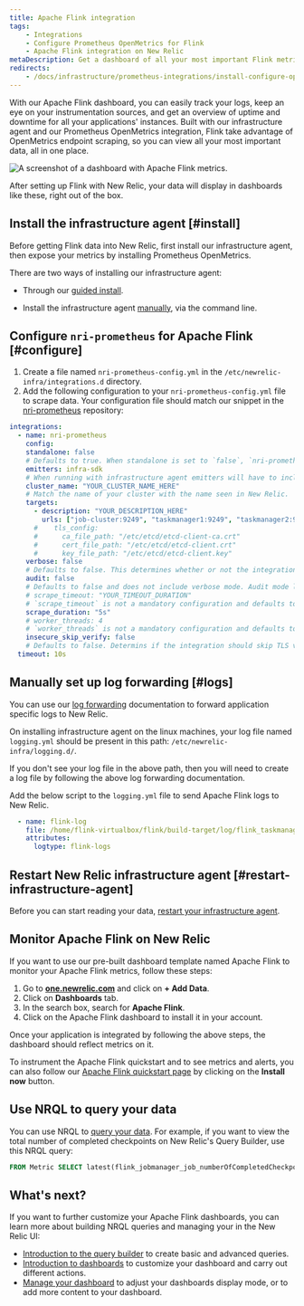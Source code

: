 ```yaml
---
title: Apache Flink integration
tags:
    - Integrations
    - Configure Prometheus OpenMetrics for Flink
    - Apache Flink integration on New Relic
metaDescription: Get a dashboard of all your most important Flink metrics with our quickstart.
redirects:
    - /docs/infrastructure/prometheus-integrations/install-configure-openmetrics/install-apache-flink/
---
```



With our Apache Flink dashboard, you can easily track your logs, keep an eye on your instrumentation sources, and get an overview of uptime and downtime for all your applications' instances. Built with our infrastructure agent and our Prometheus OpenMetrics integration, Flink <InlinePopover type="dashboards" /> take advantage of OpenMetrics endpoint scraping, so you can view all your most important data, all in one place.

<img
    src={dashboardsApacheFlinkQuickstart}
    title="Apache Flink dashboard landing page"
    alt="A screenshot of a dashboard with Apache Flink metrics."
/>
<figcaption>
After setting up Flink with New Relic, your data will display in dashboards like these, right out of the box. 
</figcaption> 

## Install the infrastructure agent [#install]

Before getting Flink data into New Relic, first install our infrastructure agent, then expose your metrics by installing Prometheus OpenMetrics.

There are two ways of installing our infrastructure agent:

* Through our [guided install](https://one.newrelic.com/nr1-core?state=5e236fa2-fbfd-1f53-e55d-9241d2a73068). 

* Install the infrastructure agent [manually](/docs/infrastructure/install-infrastructure-agent/linux-installation/install-infrastructure-monitoring-agent-linux), via the command line.

## Configure `nri-prometheus` for Apache Flink [#configure]

1. Create a file named `nri-prometheus-config.yml` in the `/etc/newrelic-infra/integrations.d` directory.
2. Add the following configuration to your `nri-prometheus-config.yml` file to scrape data. Your configuration file should match our snippet in the [nri-prometheus](https://github.com/newrelic/nri-prometheus/blob/main/configs/nri-prometheus-config.yml.sample) repository:

```yml
integrations:
  - name: nri-prometheus
    config:
    standalone: false
    # Defaults to true. When standalone is set to `false`, `nri-prometheus` requires an infrastructure agent to send data.
    emitters: infra-sdk
    # When running with infrastructure agent emitters will have to include infra-sdk
    cluster_name: "YOUR_CLUSTER_NAME_HERE"
    # Match the name of your cluster with the name seen in New Relic. 
    targets:
      - description: "YOUR_DESCRIPTION_HERE"
        urls: ["job-cluster:9249", "taskmanager1:9249", "taskmanager2:9249"]
      #    tls_config:
      #      ca_file_path: "/etc/etcd/etcd-client-ca.crt"
      #      cert_file_path: "/etc/etcd/etcd-client.crt"
      #      key_file_path: "/etc/etcd/etcd-client.key"
    verbose: false
    # Defaults to false. This determines whether or not the integration should run in verbose mode.
    audit: false
    # Defaults to false and does not include verbose mode. Audit mode logs the uncompressed data sent to New Relic and can lead to a high log volume.
    # scrape_timeout: "YOUR_TIMEOUT_DURATION"
    # `scrape_timeout` is not a mandatory configuration and defaults to 30s. The HTTP client timeout when fetching data from endpoints.
    scrape_duration: "5s"
    # worker_threads: 4
    # `worker_threads` is not a mandatory configuration and defaults to `4` for clusters with more than 400 endpoints. Slowly increase the worker thread until scrape time falls between the desired `scrape_duration`. Note: Increasing this value too much results in huge memory consumption if too many metrics are scraped at once.
    insecure_skip_verify: false
    # Defaults to false. Determins if the integration should skip TLS verification or not.
  timeout: 10s
```

## Manually set up log forwarding [#logs]

You can use our [log forwarding](https://docs.newrelic.com/docs/logs/forward-logs/forward-your-logs-using-infrastructure-agent/) documentation to forward application specific logs to New Relic.

On installing infrastructure agent on the linux machines, your log file named `logging.yml` should be present in this path: `/etc/newrelic-infra/logging.d/`.

If you don't see your log file in the above path, then you will need to create a log file by following the above log forwarding documentation.

Add the below script to the `logging.yml` file to send Apache Flink logs to New Relic.

```yml
  - name: flink-log 
    file: /home/flink-virtualbox/flink/build-target/log/flink_taskmanager.log
    attributes:
      logtype: flink-logs
```

## Restart New Relic infrastructure agent [#restart-infrastructure-agent]

Before you can start reading your data, [restart your infrastructure agent](/docs/infrastructure/install-infrastructure-agent/manage-your-agent/start-stop-restart-infrastructure-agent/).


## Monitor Apache Flink on New Relic

If you want to use our pre-built dashboard template named Apache Flink to monitor your Apache Flink metrics, follow these steps:

1. Go to **[one.newrelic.com](https://one.newrelic.com/)** and click on **+ Add Data**.
2. Click on **Dashboards** tab.
3. In the search box, search for **Apache Flink**.
4. Click on the Apache Flink dashboard to install it in your account.

Once your application is integrated by following the above steps, the dashboard should reflect metrics on it.

To instrument the Apache Flink quickstart and to see metrics and alerts, you can also follow our [Apache Flink quickstart page](https://newrelic.com/instant-observability/apache-flink) by clicking on the **Install now** button.

## Use NRQL to query your data

You can use NRQL to [query your data](/docs/apis/nerdgraph/examples/nerdgraph-nrql-tutorial/). For example, if you want to view the total number of completed checkpoints on New Relic's Query Builder, use this NRQL query:

```sql
FROM Metric SELECT latest(flink_jobmanager_job_numberOfCompletedCheckpoints) AS 'Number of Completed Checkpoints'
```

## What's next?

If you want to further customize your Apache Flink dashboards, you can learn more about building NRQL queries and managing your <InlinePopover type="dashboards" /> in the New Relic UI:

* [Introduction to the query builder](localhost:8000/docs/infrastructure/host-integrations/host-integrations-list/install-apache-flink) to create basic and advanced queries.
* [Introduction to dashboards](/docs/query-your-data/explore-query-data/dashboards/introduction-dashboards) to customize your dashboard and carry out different actions.
* [Manage your dashboard](/docs/query-your-data/explore-query-data/dashboards/manage-your-dashboard) to adjust your dashboards display mode, or to add more content to your dashboard. 
